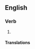 ==English==

===Verb===
{{head|en|verb form}}

# {{en-past of|overestimate}}

====Translations====
{{trans-see|overrated}}